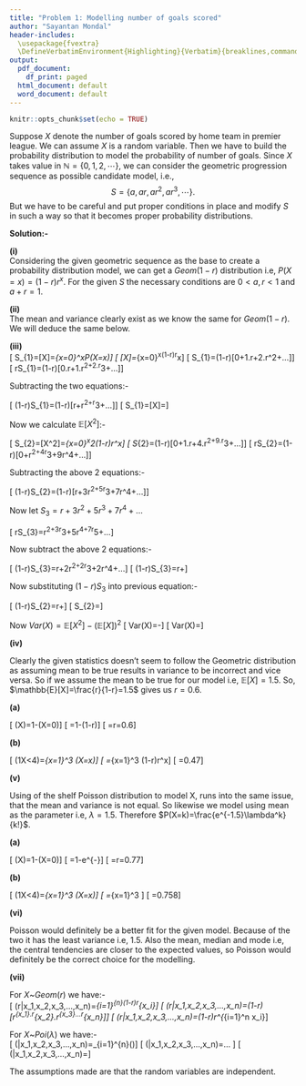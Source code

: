 ---
title: "Problem 1: Modelling number of goals scored"
author: "Sayantan Mondal"
header-includes:
  \usepackage{fvextra}
  \DefineVerbatimEnvironment{Highlighting}{Verbatim}{breaklines,commandchars=\\\{\}}
output:
  pdf_document: 
    df_print: paged
  html_document: default
  word_document: default
---

```{r setup, include=FALSE}
knitr::opts_chunk$set(echo = TRUE)
```

Suppose $X$ denote the number of goals scored by home team in premier league. We can assume $X$ is a random variable. Then we have to build the probability distribution to model the probability of number of goals. Since $X$ takes value in $\mathbb{N}=\{0,1,2,\cdots\}$, we can consider the geometric progression sequence as possible candidate model, i.e.,
$$
S=\{a,ar,ar^2,ar^{3},\cdots\}.
$$
But we have to be careful and put proper conditions in place and modify $S$ in such a way so that it becomes proper probability distributions.

__Solution:-__  

__(i)__  
Considering the given geometric sequence as the base to create a probability distribution model, we can get a $Geom(1-r)$ distribution i.e, $P(X=x)=(1-r)r^x$. For the given $S$ the necessary conditions are $0<a,r<1$ and $a+r=1$.  

__(ii)__  
The mean and variance clearly exist as we know the same for $Geom(1-r)$. We will deduce the same below.  

__(iii)__  
\[ S_{1}=\mathbb{E}[X]=\sum_{x=0}^\infty xP(X=x)\]
\newline
\[ \mathbb{E}[X]=\sum_{x=0}^\infty x(1-r)r^x\]
\newline
\[ S_{1}=(1-r)[0+1.r+2.r^2+...]\]
\newline
\[ rS_{1}=(1-r)[0.r+1.r^2+2.r^3+...]\]

Subtracting the two equations:-  

\[ (1-r)S_{1}=(1-r)[r+r^2+r^3+...]\]
\newline
\[ S_{1}=\mathbb{E}[X]=\frac{r}{1-r}\]
\newline

Now we calculate $\mathbb{E}[X^2]$:-  

\[ S_{2}=\mathbb{E}[X^2]=\sum_{x=0}^\infty x^2(1-r)r^x\]
\newline
\[ S_{2}=(1-r)[0+1.r+4.r^2+9.r^3+...]\]
\newline
\[ rS_{2}=(1-r)[0+r^2+4r^3+9r^4+...]\]
\newline

Subtracting the above 2 equations:-  

\[ (1-r)S_{2}=(1-r)[r+3r^2+5r^3+7r^4+...]\]
\newline

Now let $S_{3}=r+3r^2+5r^3+7r^4+...$  

\[ rS_{3}=r^2+3r^3+5r^4+7r^5+...\]
\newline

Now subtract the above 2 equations:-  

\[ (1-r)S_{3}=r+2r^2+2r^3+2r^4+...\]
\newline
\[ (1-r)S_{3}=r+\frac{r^2}{1-r}\]

Now substituting $(1-r)S_{3}$ into previous equation:-  

\[ (1-r)S_{2}=r+\frac{r^2}{1-r}\]
\newline
\[ S_{2}=\frac{r+r^2}{(1-r)^2}\]
\newline

Now $Var(X)=\mathbb{E}[X^2]-(\mathbb{E}[X])^2$
\newline
\[ Var(X)=\frac{r+r^2}{(1-r)^2}-\frac{r^2}{(1-r)^2}\]
\newline
\[ Var(X)=\frac{r}{(1-r)^2}\]
\newline

__(iv)__  

Clearly the given statistics doesn't seem to follow the Geometric distribution as assuming mean to be true results in variance to be incorrect and vice versa. So if we assume the mean to be true for our model i.e, $\mathbb{E}[X]=1.5$. So, $\mathbb{E}[X]=\frac{r}{1-r}=1.5$ gives us $r=0.6$.  

__(a)__  

\[ \mathbb{P}(X\geq1)=1-\mathbb{P}(X=0)\]
\newline
\[ =1-(1-r)\]
\newline
\[ =r=0.6\]  

__(b)__  

\[ \mathbb{P}(1\leq X<4)=\sum_{x=1}^3 \mathbb{P}(X=x)\]
\newline
\[ =\sum_{x=1}^3 (1-r)r^x\]
\newline
\[ =0.47\]

__(v)__ 

Using of the shelf Poisson distribution to model X, runs into the same issue, that the mean and variance is not equal. So likewise we model using mean as the parameter i.e, $\lambda=1.5$. Therefore $P(X=k)=\frac{e^{-1.5}\lambda^k}{k!}$.

__(a)__  

\[ \mathbb{P}(X\geq1)=1-\mathbb{P}(X=0)\]
\newline
\[ =1-e^{-\lambda}\]
\newline
\[ =r=0.77\]

__(b)__  

\[ \mathbb{P}(1\leq X<4)=\sum_{x=1}^3 \mathbb{P}(X=x)\]
\newline
\[ =\sum_{x=1}^3 \frac{e^{-1.5}\lambda^x}{x!}\]
\newline
\[ =0.758\]

__(vi)__  

Poisson would definitely be a better fit for the given model. Because of the two it has the least variance i.e, $1.5$. Also the mean, median and mode i.e, the central tendencies are closer to the expected values, so Poisson would definitely be the correct choice for the modelling.  

__(vii)__  

For $X$~$Geom(r)$ we have:-  
\[ \mathcal{L}(r|x_1,x_2,x_3,...,x_n)=\prod_{i=1}^{n}(1-r)r^{x_i}\]
\[ \mathcal{L}(r|x_1,x_2,x_3,...,x_n)=(1-r)[r^{x_1}.r^{x_2}.r^{x_3}...r^{x_n}]\]
\[ \mathcal{L}(r|x_1,x_2,x_3,...,x_n)=(1-r)r^{\sum_{i=1}^n x_i}\]  

\newline

For $X$~$Poi(\lambda)$ we have:-  
\[ \mathcal{L}(\lambda|x_1,x_2,x_3,...,x_n)=\prod_{i=1}^{n}\left(\frac{e^{-\lambda}\lambda^{k_i}}{k_i!}\right)\]
\[ \mathcal{L}(\lambda|x_1,x_2,x_3,...,x_n)=\frac{e^{-\lambda}\lambda^{k_1}}{k_1!}\cdot\frac{e^{-\lambda}\lambda^{k_2}}{k_2}\cdot\frac{e^{-\lambda}\lambda^{k_3}}{k_3!}...\frac{e^{-\lambda}\lambda^{k_n}}{k_n!} \]
\[ \mathcal{L}(\lambda|x_1,x_2,x_3,...,x_n)=\frac{e^{-n\lambda}\lambda^{\sum_{i=1}^n k_i}}{\prod_{i=1}^n k_i!}\]

\newline

The assumptions made are that the random variables are independent.




















